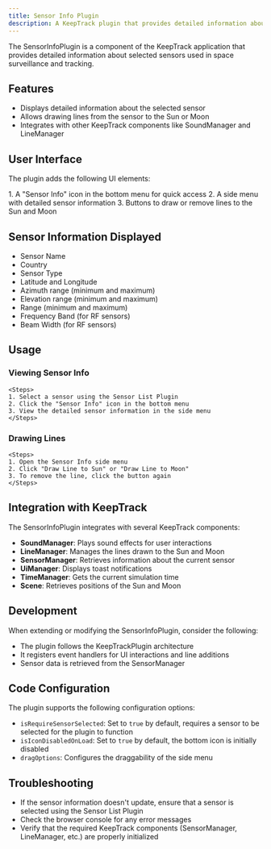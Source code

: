 ```yaml
---
title: Sensor Info Plugin
description: A KeepTrack plugin that provides detailed information about the selected sensor.
---
```


The SensorInfoPlugin is a component of the KeepTrack application that provides detailed information about selected sensors used in space surveillance and tracking.

## Features

- Displays detailed information about the selected sensor
- Allows drawing lines from the sensor to the Sun or Moon
- Integrates with other KeepTrack components like SoundManager and LineManager

## User Interface

The plugin adds the following UI elements:

<Steps>
1. A "Sensor Info" icon in the bottom menu for quick access
2. A side menu with detailed sensor information
3. Buttons to draw or remove lines to the Sun and Moon
</Steps>

## Sensor Information Displayed

- Sensor Name
- Country
- Sensor Type
- Latitude and Longitude
- Azimuth range (minimum and maximum)
- Elevation range (minimum and maximum)
- Range (minimum and maximum)
- Frequency Band (for RF sensors)
- Beam Width (for RF sensors)

## Usage

  ### Viewing Sensor Info
    <Steps>
    1. Select a sensor using the Sensor List Plugin
    2. Click the "Sensor Info" icon in the bottom menu
    3. View the detailed sensor information in the side menu
    </Steps>
  ### Drawing Lines
    <Steps>
    1. Open the Sensor Info side menu
    2. Click "Draw Line to Sun" or "Draw Line to Moon"
    3. To remove the line, click the button again
    </Steps>

## Integration with KeepTrack

The SensorInfoPlugin integrates with several KeepTrack components:

- **SoundManager**: Plays sound effects for user interactions
- **LineManager**: Manages the lines drawn to the Sun and Moon
- **SensorManager**: Retrieves information about the current sensor
- **UiManager**: Displays toast notifications
- **TimeManager**: Gets the current simulation time
- **Scene**: Retrieves positions of the Sun and Moon

## Development

When extending or modifying the SensorInfoPlugin, consider the following:

- The plugin follows the KeepTrackPlugin architecture
- It registers event handlers for UI interactions and line additions
- Sensor data is retrieved from the SensorManager

## Code Configuration

The plugin supports the following configuration options:

- `isRequireSensorSelected`: Set to `true` by default, requires a sensor to be selected for the plugin to function
- `isIconDisabledOnLoad`: Set to `true` by default, the bottom icon is initially disabled
- `dragOptions`: Configures the draggability of the side menu

## Troubleshooting

- If the sensor information doesn't update, ensure that a sensor is selected using the Sensor List Plugin
- Check the browser console for any error messages
- Verify that the required KeepTrack components (SensorManager, LineManager, etc.) are properly initialized